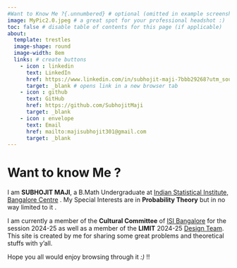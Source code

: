 ```yaml
---
#Want to Know Me ?{.unnumbered} # optional (omitted in example screenshots); this title appears under your photo
image: MyPic2.0.jpeg # a great spot for your professional headshot :) 
toc: false # disable table of contents for this page (if applicable)
about: 
  template: trestles 
  image-shape: round
  image-width: 8em
  links: # create buttons
    - icon : linkedin
      text: LinkedIn
      href: https://www.linkedin.com/in/subhojit-maji-7bbb29268?utm_source=share&utm_campaign=share_via&utm_content=profile&utm_medium=android_app
      target: _blank # opens link in a new browser tab
    - icon : github
      text: GitHub
      href: https://github.com/SubhojitMaji
      target: _blank 
    - icon : envelope
      text: Email
      href: mailto:majisubhojit301@gmail.com
      target: _blank
---
```


# Want to know Me ? {.unnumbered}
I am **SUBHOJIT MAJI**, a B.Math Undergraduate at [Indian Statistical Institute, Bangalore Centre](https://www.isibang.ac.in/) . My Special Interests are in **Probability Theory** but in no way limited to it .

I am currently a member of the **Cultural Committee** of [ISI Bangalore](https://www.isibang.ac.in/) for the session 2024-25 as well as a member of the **LIMIT** 2024-25 [Design Team](https://www.limitisi.in/resources/team/design). This site is created by me for sharing some great problems and theoretical stuffs with y'all.

Hope you all would enjoy browsing through it *:)* !!
